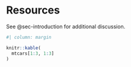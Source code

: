 # Resources

See @sec-introduction for additional discussion.

```r
#| column: margin

knitr::kable(
  mtcars[1:3, 1:3]
)
```

